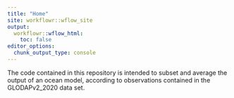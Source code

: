 ```yaml
---
title: "Home"
site: workflowr::wflow_site
output:
  workflowr::wflow_html:
    toc: false
editor_options:
  chunk_output_type: console
---
```


The code contained in this repository is intended to subset and average the output of an ocean model, according to observations contained in the GLODAPv2_2020 data set.
